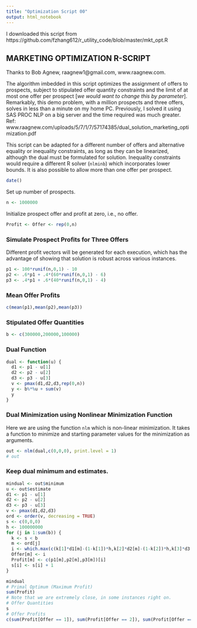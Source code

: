 ```yaml
---
title: "Optimization Script 00"
output: html_notebook
---
```


I downloaded this script from https://github.com/fzhang612/r_utility_code/blob/master/mkt_opt.R


## MARKETING OPTIMIZATION R-SCRIPT

Thanks to Bob Agnew, raagnew1@gmail.com, www.raagnew.com.

The algorithm imbedded in this script optimizes the assignment of offers to
prospects, subject to stipulated offer quantity constraints and the limit of
at most one offer per prospect [_we would want to change this by parameter_].  Remarkably, this demo problem, with a million prospects and three offers, solves in less than a minute on my home PC.  Previously,
I solved it using SAS PROC NLP on a big server and the time required was much
greater. Ref:
www.raagnew.com/uploads/5/7/1/7/57174385/dual_solution_marketing_optimization.pdf

This script can be adapted for a different number of offers and alternative
equality or inequality constraints, as long as they can be linearized, although
the dual must be formulated for solution.  Inequality constraints would require
a different R solver (`nlminb`) which incorporates lower bounds. It is also possible to allow more than one offer per prospect.  

```r
date()
```

Set up number of prospects.

```r
n <- 1000000
``` 


Initialize prospect offer and profit at zero, i.e., no offer.

```r
Profit <- Offer <- rep(0,n)

```

### Simulate Prospect Profits for Three Offers

Different profit vectors will be generated for each execution, which has the
advantage of showing that solution is robust across various instances.

```r
p1 <- 100*runif(n,0,1) - 10
p2 <- .6*p1 + .4*(60*runif(n,0,1) - 6)
p3 <- .4*p1 + .6*(40*runif(n,0,1) - 4)

```

### Mean Offer Profits

```r
c(mean(p1),mean(p2),mean(p3))

```

### Stipulated Offer Quantities

```r
b <- c(300000,200000,100000)
```

### Dual Function

```r
dual <- function(u) {
  d1 <- p1 - u[1]
  d2 <- p2 - u[2]
  d3 <- p3 - u[3]
  v <- pmax(d1,d2,d3,rep(0,n))
  y <- b%*%u + sum(v)
  y
}
```

### Dual Minimization using Nonlinear Minimization Function

Here we are using the function `nlm` which is non-linear minimization. It takes a function to minimize and starting parameter values for the minimization as arguments.

```r
out <- nlm(dual,c(0,0,0), print.level = 1)
# out
```

### Keep dual minimum and estimates.
```r
mindual <- out$minimum
u <- out$estimate
d1 <- p1 - u[1]
d2 <- p2 - u[2]
d3 <- p3 - u[3]
v <- pmax(d1,d2,d3)
ord <- order(v, decreasing = TRUE)
s <- c(0,0,0)
h <- 100000000
for (j in 1:sum(b)) {
  k <- s < b
  m <- ord[j]
  i <- which.max(c(k[1]*d1[m]-(1-k[1])*h,k[2]*d2[m]-(1-k[2])*h,k[3]*d3[m]-(1-k[3])*h))
  Offer[m] <- i
  Profit[m] <- c(p1[m],p2[m],p3[m])[i]
  s[i] <- s[i] + 1
}
```


```r
mindual
# Primal Optimum (Maximum Profit)
sum(Profit)
# Note that we are extremely close, in some instances right on.
# Offer Quantities
s
# Offer Profits
c(sum(Profit[Offer == 1]), sum(Profit[Offer == 2]), sum(Profit[Offer == 3]))
```


